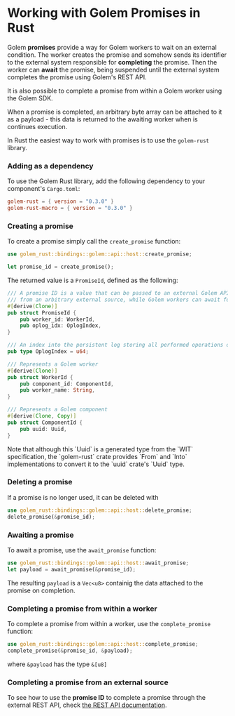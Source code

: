 
# Working with Golem Promises in Rust

Golem **promises** provide a way for Golem workers to wait on an external condition. The worker creates the promise and somehow sends its identifier to the external system responsible for **completing** the promise. Then the worker can **await** the promise, being suspended until the external system completes the promise using Golem's REST API.

It is also possible to complete a promise from within a Golem worker using the Golem SDK.

When a promise is completed, an arbitrary byte array can be attached to it as a payload - this data is returned to the awaiting worker when is continues execution.

In Rust the easiest way to work with promises is to use the `golem-rust` library.

### Adding as a dependency

To use the Golem Rust library, add the following dependency to your component's `Cargo.toml`:

```toml
golem-rust = { version = "0.3.0" }
golem-rust-macro = { version = "0.3.0" }
```

### Creating a promise

To create a promise simply call the `create_promise` function:

```rust
use golem_rust::bindings::golem::api::host::create_promise;

let promise_id = create_promise();
```

The returned value is a `PromiseId`, defined as the following:

```rust
/// A promise ID is a value that can be passed to an external Golem API to complete that promise
/// from an arbitrary external source, while Golem workers can await for this completion.
#[derive(Clone)]
pub struct PromiseId {
    pub worker_id: WorkerId,
    pub oplog_idx: OplogIndex,
}

/// An index into the persistent log storing all performed operations of a worker
pub type OplogIndex = u64;

/// Represents a Golem worker
#[derive(Clone)]
pub struct WorkerId {
    pub component_id: ComponentId,
    pub worker_name: String,
}

/// Represents a Golem component
#[derive(Clone, Copy)]
pub struct ComponentId {
    pub uuid: Uuid,
}
```

<Callout type="info">
  Note that although this `Uuid` is a generated type from the `WIT` specification, the `golem-rust`
  crate provides `From` and `Into` implementations to convert it to the `uuid` crate's `Uuid` type.
</Callout>

### Deleting a promise

If a promise is no longer used, it can be deleted with

```rust
use golem_rust::bindings::golem::api::host::delete_promise;
delete_promise(&promise_id);
```

### Awaiting a promise

To await a promise, use the `await_promise` function:

```rust
use golem_rust::bindings::golem::api::host::await_promise;
let payload = await_promise(&promise_id);
```

The resulting `payload` is a `Vec<u8>` containig the data attached to the promise on completion.

### Completing a promise from within a worker

To complete a promise from within a worker, use the `complete_promise` function:

```rust
use golem_rust::bindings::golem::api::host::complete_promise;
complete_promise(&promise_id, &payload);
```

where `&payload` has the type `&[u8]`

### Completing a promise from an external source

To see how to use the **promise ID** to complete a promise through the external REST API, check [the REST API documentation](/docs/rest-api).
